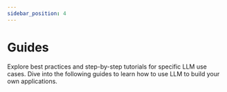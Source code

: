 ```yaml
---
sidebar_position: 4
---
```


# Guides

Explore best practices and step-by-step tutorials for specific LLM use cases.
Dive into the following guides to learn how to use LLM to build your own applications.

<DocCardList />
